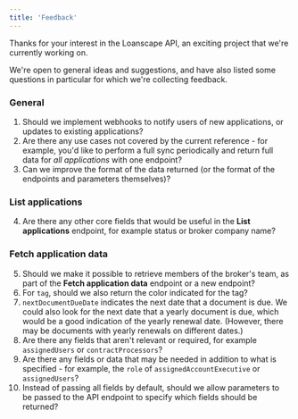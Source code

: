 ```yaml
---
title: 'Feedback'
---
```


Thanks for your interest in the Loanscape API, an exciting project that we're currently working on.

We're open to general ideas and suggestions, and have also listed some questions in particular for which we're collecting feedback.

### General

1. Should we implement webhooks to notify users of new applications, or updates to existing applications?
2. Are there any use cases not covered by the current reference - for example, you'd like to perform a full sync periodically and return full data for *all applications* with one endpoint?
3. Can we improve the format of the data returned (or the format of the endpoints and parameters themselves)?

### List applications

4. Are there any other core fields that would be useful in the **List applications** endpoint, for example status or broker company name?

### Fetch application data

5. Should we make it possible to retrieve members of the broker's team, as part of the **Fetch application data** endpoint or a new endpoint?
6. For `tag`, should we also return the color indicated for the tag?
7. `nextDocumentDueDate` indicates the next date that a document is due. We could also look for the next date that a yearly document is due, which would be a good indication of the yearly renewal date. (However, there may be documents with yearly renewals on different dates.)
8. Are there any fields that aren't relevant or required, for example `assignedUsers` or `contractProcessors`?
9. Are there any fields or data that may be needed in addition to what is specified - for example, the `role` of `assignedAccountExecutive` or `assignedUsers`?
10. Instead of passing all fields by default, should we allow parameters to be passed to the API endpoint to specify which fields should be returned?